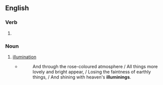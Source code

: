 ==English==

===Verb===
{{head|en|verb form}}

# {{present participle of|en|illumine|nocat=1}}

===Noun===
{{en-noun}}

# [[illumination]]
#* {{w|Walter Richard Cassels}}
#*: And through the rose-coloured atmosphere / All things more lovely and bright appear, / Losing the faintness of earthly things, / And shining with heaven's '''illuminings'''.